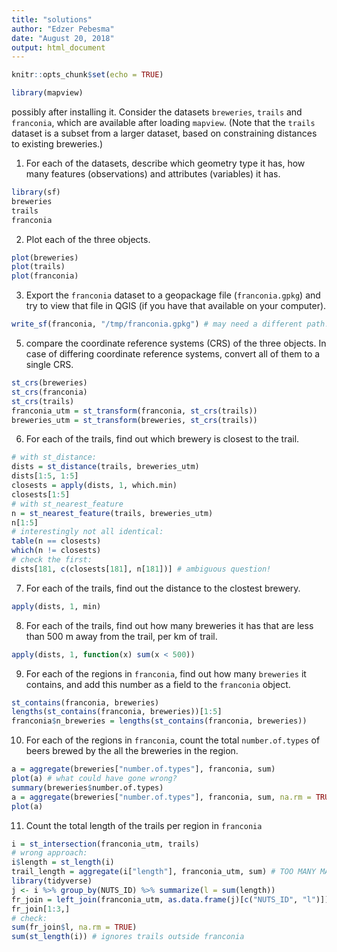```yaml
---
title: "solutions"
author: "Edzer Pebesma"
date: "August 20, 2018"
output: html_document
---
```


```r
knitr::opts_chunk$set(echo = TRUE)
```

```r
library(mapview)
```

possibly after installing it. Consider the datasets `breweries`, `trails` and `franconia`, which are available after loading `mapview`. (Note that the `trails` dataset is a subset from a larger dataset, based on constraining distances to existing breweries.)

1. For each of the datasets, describe which geometry type it has, how many features (observations) and attributes (variables) it has.
```r
library(sf)
breweries
trails
franconia
```
2. Plot each of the three objects.
```r
plot(breweries)
plot(trails)
plot(franconia)
```
3. Export the `franconia` dataset to a geopackage file (`franconia.gpkg`) and try to view that file in QGIS (if you have that available on your computer).
```r
write_sf(franconia, "/tmp/franconia.gpkg") # may need a different path!
```
5. compare the coordinate reference systems (CRS) of the three objects. In case of differing coordinate reference systems, convert all of them to a single CRS.
```r
st_crs(breweries)
st_crs(franconia)
st_crs(trails)
franconia_utm = st_transform(franconia, st_crs(trails))
breweries_utm = st_transform(breweries, st_crs(trails))
```
6. For each of the trails, find out which brewery is closest to the trail.
```r
# with st_distance:
dists = st_distance(trails, breweries_utm)
dists[1:5, 1:5]
closests = apply(dists, 1, which.min)
closests[1:5]
# with st_nearest_feature
n = st_nearest_feature(trails, breweries_utm)
n[1:5]
# interestingly not all identical:
table(n == closests)
which(n != closests)
# check the first:
dists[181, c(closests[181], n[181])] # ambiguous question!
```
7. For each of the trails, find out the distance to the clostest brewery.
```r
apply(dists, 1, min)
```
8. For each of the trails, find out how many breweries it has that are less than 500 m away from the trail, per km of trail.
```r
apply(dists, 1, function(x) sum(x < 500))
```
9. For each of the regions in `franconia`, find out how many `breweries` it contains, and add this number as a field to the `franconia` object.
```r
st_contains(franconia, breweries)
lengths(st_contains(franconia, breweries))[1:5]
franconia$n_breweries = lengths(st_contains(franconia, breweries))
```
10. For each of the regions in `franconia`, count the total `number.of.types` of beers brewed by the all the breweries in the region. 
```r
a = aggregate(breweries["number.of.types"], franconia, sum)
plot(a) # what could have gone wrong?
summary(breweries$number.of.types)
a = aggregate(breweries["number.of.types"], franconia, sum, na.rm = TRUE)
plot(a)
```
11. Count the total length of the trails per region in `franconia`
```r
i = st_intersection(franconia_utm, trails)
# wrong approach:
i$length = st_length(i)
trail_length = aggregate(i["length"], franconia_utm, sum) # TOO MANY MATCHES: touches included
library(tidyverse)
j <- i %>% group_by(NUTS_ID) %>% summarize(l = sum(length))
fr_join = left_join(franconia_utm, as.data.frame(j)[c("NUTS_ID", "l")])
fr_join[1:3,]
# check:
sum(fr_join$l, na.rm = TRUE)
sum(st_length(i)) # ignores trails outside franconia
```